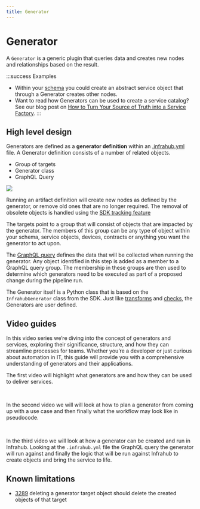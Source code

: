```yaml
---
title: Generator
---
```



# Generator

A `Generator` is a generic plugin that queries data and creates new nodes and relationships based on the result.

:::success Examples

- Within your [schema](schema) you could create an abstract service object that through a Generator creates other nodes.
- Want to read how Generators can be used to create a service catalog? See our blog post on [How to Turn Your Source of Truth into a Service Factory](https://www.opsmill.com/how-to-turn-your-source-of-truth-into-a-service-factory/).
:::

## High level design

Generators are defined as a **generator definition** within an [.infrahub.yml](infrahub-yml) file. A Generator definition consists of a number of related objects.

- Group of targets
- Generator class
- GraphQL Query

![](../media/topics/generator/generator_overview.excalidraw.svg)

Running an artifact definition will create new nodes as defined by the generator, or remove old ones that are no longer required. The removal of obsolete objects is handled using the [SDK tracking feature]($(base_url)python-sdk/topics/tracking)

The targets point to a group that will consist of objects that are impacted by the generator. The members of this group can be any type of object within your schema, service objects, devices, contracts or anything you want the generator to act upon.

The [GraphQL query](graphql) defines the data that will be collected when running the generator. Any object identified in this step is added as a member to a GraphQL query group. The membership in these groups are then used to determine which generators need to be executed as part of a proposed change during the pipeline run.

The Generator itself is a Python class that is based on the `InfrahubGenerator` class from the SDK. Just like [transforms](transformation) and [checks](check), the Generators are user defined.

## Video guides

In this video series we’re diving into the concept of generators and services, exploring their significance, structure, and how they can streamline processes for teams. Whether you’re a developer or just curious about automation in IT, this guide will provide you with a comprehensive understanding of generators and their applications.

The first video will highlight what generators are and how they can be used to deliver services.

<center>
  <ReactPlayer url='https://www.youtube.com/watch?v=TSqY0caGb0A' light />
    <br />
</center>

In the second video we will will look at how to plan a generator from coming up with a use case and then finally what the workflow may look like in pseudocode.

<center>
  <ReactPlayer url='https://www.youtube.com/watch?v=7oM2W8Kn2-U' light />
  <br />
</center>

In the third video we will look at how a generator can be created and run in Infrahub. Looking at the `.infrahub.yml` file the GraphQL query the generator will run against and finally the logic that will be run against Infrahub to create objects and bring the service to life.

<center>
  <ReactPlayer url='https://www.youtube.com/watch?v=HSUVWm3Se28' light />
</center>

## Known limitations

- [3289](https://github.com/opsmill/infrahub/issues/3289) deleting a generator target object should delete the created objects of that target
